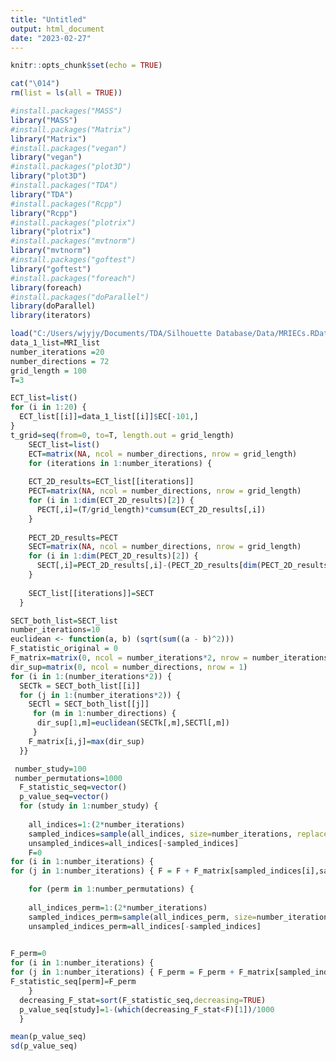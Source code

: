 ---
title: "Untitled"
output: html_document
date: "2023-02-27"
---

```{r setup, include=FALSE}
knitr::opts_chunk$set(echo = TRUE)
```

```{r}
cat("\014")
rm(list = ls(all = TRUE))
```

```{r}
#install.packages("MASS")
library("MASS")
#install.packages("Matrix")
library("Matrix")
#install.packages("vegan")
library("vegan")
#install.packages("plot3D")
library("plot3D")
#install.packages("TDA")
library("TDA")
#install.packages("Rcpp")
library("Rcpp")
#install.packages("plotrix")
library("plotrix")
#install.packages("mvtnorm")
library("mvtnorm")
#install.packages("goftest")
library("goftest")
#install.packages("foreach")
library(foreach)
#install.packages("doParallel")
library(doParallel)
library(iterators)
```

```{r}
load("C:/Users/wjyjy/Documents/TDA/Silhouette Database/Data/MRIECs.RData")
data_1_list=MRI_list
number_iterations =20
number_directions = 72
grid_length = 100
T=3
```

```{r}
ECT_list=list()
for (i in 1:20) {
  ECT_list[[i]]=data_1_list[[i]]$EC[-101,]
}
t_grid=seq(from=0, to=T, length.out = grid_length)
    SECT_list=list()
    ECT=matrix(NA, ncol = number_directions, nrow = grid_length)
    for (iterations in 1:number_iterations) {
      
    ECT_2D_results=ECT_list[[iterations]]
    PECT=matrix(NA, ncol = number_directions, nrow = grid_length)
    for (i in 1:dim(ECT_2D_results)[2]) {
      PECT[,i]=(T/grid_length)*cumsum(ECT_2D_results[,i])
    }
    
    PECT_2D_results=PECT
    SECT=matrix(NA, ncol = number_directions, nrow = grid_length)
    for (i in 1:dim(PECT_2D_results)[2]) {
      SECT[,i]=PECT_2D_results[,i]-(PECT_2D_results[dim(PECT_2D_results)[1],i]/T)*t_grid
    }
    
    SECT_list[[iterations]]=SECT
  }
```



```{r}
SECT_both_list=SECT_list
number_iterations=10
euclidean <- function(a, b) (sqrt(sum((a - b)^2)))
F_statistic_original = 0
F_matrix=matrix(0, ncol = number_iterations*2, nrow = number_iterations*2)
dir_sup=matrix(0, ncol = number_directions, nrow = 1)
for (i in 1:(number_iterations*2)) {
  SECTk = SECT_both_list[[i]]
  for (j in 1:(number_iterations*2)) {
    SECTl = SECT_both_list[[j]]
     for (m in 1:number_directions) {
      dir_sup[1,m]=euclidean(SECTk[,m],SECTl[,m])
     }
    F_matrix[i,j]=max(dir_sup)
  }}
```

```{r}
 number_study=100
 number_permutations=1000
  F_statistic_seq=vector()
  p_value_seq=vector()
  for (study in 1:number_study) {
    
    all_indices=1:(2*number_iterations)
    sampled_indices=sample(all_indices, size=number_iterations, replace = FALSE)
    unsampled_indices=all_indices[-sampled_indices]
    F=0   
for (i in 1:number_iterations) {
for (j in 1:number_iterations) { F = F + F_matrix[sampled_indices[i],sampled_indices[j]] +　F_matrix[unsampled_indices[i],unsampled_indices[j]]}}

    for (perm in 1:number_permutations) {
    
    all_indices_perm=1:(2*number_iterations)
    sampled_indices_perm=sample(all_indices_perm, size=number_iterations, replace = FALSE)
    unsampled_indices_perm=all_indices[-sampled_indices]

    
F_perm=0   
for (i in 1:number_iterations) {
for (j in 1:number_iterations) { F_perm = F_perm + F_matrix[sampled_indices_perm[i],sampled_indices_perm[j]] +　F_matrix[unsampled_indices_perm[i],unsampled_indices_perm[j]]}}
F_statistic_seq[perm]=F_perm
    }
  decreasing_F_stat=sort(F_statistic_seq,decreasing=TRUE)
  p_value_seq[study]=1-(which(decreasing_F_stat<F)[1])/1000
  }
```


```{r}
mean(p_value_seq)
sd(p_value_seq)
```







